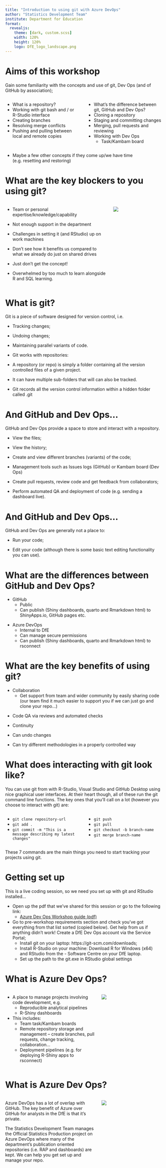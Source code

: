 ```yaml
---
title: "Introduction to using git with Azure DevOps"
author: "Statistics Development Team"
institute: Department for Education
format:
  revealjs: 
    theme: [dark, custom.scss]
    width: 120%
    height: 120%
    logo: DfE_logo_landscape.png
---
```


# Aims of this workshop

Gain some familiarity with the concepts and use of git, Dev Ops (and of GitHub by association);

:::: {.columns}
::: {.column width="50%"}
- What is a repository?
- Working with git bash and / or R-Studio interface
- Creating branches
- Resolving merge conflicts
- Pushing and pulling between local and remote copies
:::
::: {.column width="50%"}
- What’s the difference between git, GitHub and Dev Ops?
- Cloning a repository
- Staging and committing changes
- Merging, pull requests and reviewing
- Working with Dev Ops
  - Task/Kambam board
:::
::::

- Maybe a few other concepts if they come up/we have time (e.g. resetting and restoring)

# What are the key blockers to you using git? {auto-animate=true}

:::: {.columns}

::: {.column width="68%"}

::: {.fragment .fade-up}
- Team or personal expertise/knowledge/capability
:::
::: {.fragment .fade-up}
- Not enough support in the department
:::
::: {.fragment .fade-up}
- Challenges in setting it (and RStudio) up on work machines
:::
::: {.fragment .fade-up}
- Don’t see how it benefits us compared to what we already do just on shared drives
:::
::: {.fragment .fade-up}
- Just don’t get the concept!
:::
::: {.fragment .fade-up}
- Overwhelmed by too much to learn alongside R and SQL learning.
:::
:::
::: {.column width="32%"}
![](images/blocker.png)
:::
::::

# What is git?

::: {.fragment .fade-up}
Git is a piece of software designed for version control, i.e.
:::
::: {.fragment .fade-up}
  - Tracking changes;
:::
::: {.fragment .fade-up}
  - Undoing changes;
:::
::: {.fragment .fade-up}
  - Maintaining parallel variants of code.
:::
::: {.fragment .fade-up}
- Git works with repositories:
:::
::: {.fragment .fade-up}
  - A repository (or repo) is simply a folder containing all the version controlled files of a given project.
:::
::: {.fragment .fade-up}
  - It can have multiple sub-folders that will can also be tracked.
:::
::: {.fragment .fade-up}
- Git records all the version control information within a hidden folder called .git 
:::

# And GitHub and Dev Ops…

::: {.fragment .fade-up}
GitHub and Dev Ops provide a space to store and interact with a repository.
:::
::: {.fragment .fade-up}
- View the files;
:::
::: {.fragment .fade-up}
- View the history;
:::
::: {.fragment .fade-up}
- Create and view different branches (variants) of the code;
:::
::: {.fragment .fade-up}
- Management tools such as Issues logs (GitHub) or Kambam board (Dev Ops)
:::
::: {.fragment .fade-up}
- Create pull requests, review code and get feedback from collaborators;
:::
::: {.fragment .fade-up}
- Perform automated QA and deployment of code (e.g. sending a dashboard live).
:::

# And GitHub and Dev Ops…

GitHub and Dev Ops are generally not a place to:

::: {.fragment .fade-up}
- Run your code;
:::
::: {.fragment .fade-up}
- Edit your code (although there is some basic text editing functionality you can use).
:::

# What are the differences between GitHub and Dev Ops?

::: {.fragment .fade-up}
- GitHub
  - Public
  - Can publish (Shiny dashboards, quarto and Rmarkdown html) to ShinyApps.io, GitHub pages etc.
:::
::: {.fragment .fade-up}
- Azure DevOps
  - Internal to DfE
  - Can manage secure permissions
  - Can publish (Shiny dashboards, quarto and Rmarkdown html) to rsconnect
:::

# What are the key benefits of using git?

::: {.fragment .fade-up}
- Collaboration
  - Get support from team and wider community by easily sharing code (our team find it much easier to support you if we can just go and clone your repo…)
:::
::: {.fragment .fade-up}
- Code QA via reviews and automated checks
:::
::: {.fragment .fade-up}
- Continuity
:::
::: {.fragment .fade-up}
- Can undo changes
:::
::: {.fragment .fade-up}
- Can try different methodologies in a properly controlled way
:::

# What does interacting with git look like?

You can use git from with R-Studio, Visual Studio and GitHub Desktop using nice graphical user interfaces. At their heart though, all of these run the git command line functions. The key ones that you'll call on a lot (however you choose to interact with git) are:

:::: {.columns}

::: {.column width="50%"}
- `git clone repository-url`
- `git add .`
- `git commit -m "This is a message describing my latest changes"`
:::

::: {.column width="50%"}
- `git push`
- `git pull`
- `git checkout -b branch-name`
- `git merge branch-name`
:::
::::

These 7 commands are the main things you need to start tracking your projects using git.

# Getting set up

This is a live coding session, so we need you set up with git and RStudio installed…

- Open up the pdf that we’ve shared for this session or go to the following link:
  - [Azure Dev Ops Workshop guide (pdf)](https://github.com/dfe-analytical-services/techskills_workshops/blob/main/workshop_DevOps.pdf)
- Go to pre-workshop requirements section and check you’ve got everything from that list sorted (copied below). Get help from us if anything didn’t work!
Create a DfE Dev Ops account via the Service Portal;
  - Install git on your laptop: https://git-scm.com/downloads;
  - Install R-Studio on your machine: Download R for Windows (x64) and RStudio from the    - Software Centre on your DfE laptop.
  - Set up the path to the git.exe in RStudio global settings
  
# What is Azure Dev Ops?  {auto-animate=true}

:::: {.columns}

::: {.column width="60%"}
- A place to manage projects involving code development, e.g.
  - Reproducible analytical pipelines
  - R-Shiny dashboards
- This includes:
  - Team task/Kambam boards
  - Remote repository storage and management
    – create branches, pull requests, change tracking, collaboration…
  - Deployment pipelines (e.g. for deploying R-Shiny apps to rsconnect)
:::

::: {.column width="40%"}
![](ado-example-repo.png)
:::
::::

# What is Azure Dev Ops?  {auto-animate=true}

:::: {.columns}

::: {.column width="60%"}
Azure DevOps has a lot of overlap with GitHub. The key benefit of Azure over GitHub for analysts in the DfE is that it’s private.

The Statistics Development Team manages the Official Statistics Production project on Azure DevOps where many of the department’s publication oriented repositories (i.e. RAP and dashboards) are kept. We can help you get set up and manage your repo.
:::

::: {.column width="40%"}
![](ado-example-repo.png)
:::
::::
